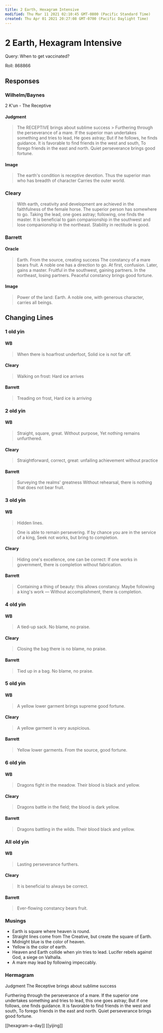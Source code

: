 ```yaml
---
title: 2 Earth, Hexagram Intensive
modified: Thu Mar 11 2021 02:10:45 GMT-0800 (Pacific Standard Time)
created: Thu Apr 01 2021 20:27:08 GMT-0700 (Pacific Daylight Time)
---
```


# 2 Earth, Hexagram Intensive

Query: When to get vaccinated?

Roll: 868866

## Responses

### Wilhelm/Baynes

2 K'un - The Receptive

#### Judgment

> The RECEPTIVE brings about sublime success > Furthering through the perseverance of a mare.
> If the superior man undertakes something and tries to lead,
> He goes astray;
> But if he follows, he finds guidance.
> It is favorable to find friends in the west and south,
> To forego friends in the east and north.
> Quiet perseverance brings good fortune.

#### Image

> The earth's condition is receptive devotion.
> Thus the superior man who has breadth of character
> Carries the outer world.

### Cleary

> With earth, creativity and development are achieved
> in the faithfulness of the female horse.
> The superior person has somewhere to go.
> Taking the lead, one goes astray;
> following, one finds the master.
> It is beneficial to gain companionship in the southwest
> and lose companionship in the northeast.
> Stability in rectitude is good.

### Barrett

#### Oracle

> Earth.
> From the source, creating success
> The constancy of a mare bears fruit.
> A noble one has a direction to go.
> At first, confusion. Later, gains a master.
> Fruitful in the southwest, gaining partners.
> In the northeast, losing partners.
> Peaceful constancy brings good fortune.

#### Image

> Power of the land: Earth.
> A noble one, with generous character, carries all beings.

## Changing Lines

### 1 old yin

#### WB

> When there is hoarfrost underfoot,
> Solid ice is not far off.

#### Cleary

> Walking on frost: Hard ice arrives

#### Barrett

> Treading on frost, Hard ice is arriving

### 2 old yin

#### WB

> Straight, square, great.
> Without purpose,
> Yet nothing remains unfurthered.

#### Cleary

> Straightforward, correct, great:
> unfailing achievement without practice

#### Barrett

> Surveying the realms' greatness
> Without rehearsal, there is nothing that does not bear fruit.

### 3 old yin

#### WB

> Hidden lines.

> One is able to remain persevering.
> If by chance you are in the service of a king,
> Seek not works, but bring to completion.

#### Cleary

> Hiding one's excellence, one can be correct: If one works in government, there is completion without fabrication.

#### Barrett

> Containing a thing of beauty: this allows constancy.
> Maybe following a king's work —
> Without accomplishment, there is completion.

### 4 old yin

#### WB

> A tied-up sack. No blame, no praise.

#### Cleary

> Closing the bag there is no blame, no praise.

#### Barrett

> Tied up in a bag.
> No blame, no praise.

### 5 old yin

#### WB

> A yellow lower garment brings supreme good fortune.

#### Cleary

> A yellow garment is very auspicious.

#### Barrett

> Yellow lower garments.
> From the source, good fortune.

### 6 old yin

#### WB

> Dragons fight in the meadow.
> Their blood is black and yellow.

#### Cleary

> Dragons battle in the field;
> the blood is dark yellow.

#### Barrett

> Dragons battling in the wilds.
> Their blood black and yellow.

### All old yin

#### WB

> Lasting perseverance furthers.

#### Cleary

> It is beneficial to always be correct.

#### Barrett

> Ever-flowing constancy bears fruit.

### Musings

- Earth is square where heaven is round.
- Straight lines come from The Creative, but create the square of Earth.
- Midnight blue is the color of heaven.
- Yellow is the color of earth.
- Heaven and Earth collide when yin tries to lead. Lucifer rebels against God, a siege on Valhalla.
- A mare may lead by following impeccably.

### Hermagram

Judgment
The Receptive brings about sublime success

Furthering through the perseverance of a mare.
If the superior one undertakes something and tries to lead,
this one goes astray;
But if one follows, one finds guidance.
It is favorable to find friends in the west and south,
To forego friends in the east and north.
Quiet perseverance brings good fortune.

[[hexagram-a-day]]
[[yijing]]








